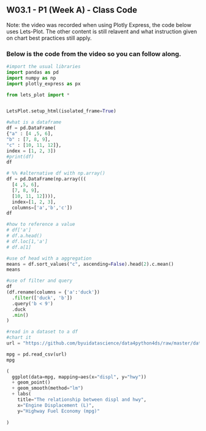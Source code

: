 ## W03.1 - P1 (Week A) - Class Code


Note: the video was recorded when using Plotly Express, the code below uses Lets-Plot. The other content is still relavent and what instruction given on chart best practices still apply.

### Below is the code from the video so you can follow along.

```python
#import the usual libraries
import pandas as pd
import numpy as np 
import plotly_express as px

from lets_plot import *


LetsPlot.setup_html(isolated_frame=True)
```

```python
#what is a dataframe
df = pd.DataFrame(
{"a" : [4 ,5, 6],
"b" : [7, 8, 9],
"c" : [10, 11, 12]},
index = [1, 2, 3])
#print(df)
df
```

```python
# %% #alternative df with np.array()
df = pd.DataFrame(np.array(((
  [4 ,5, 6],
  [7, 8, 9],
  [10, 11, 12]))),
  index=[1, 2, 3],
  columns=['a','b','c'])
df
```

```python
#how to reference a value
# df['a']
# df.a.head()
# df.loc[1,'a']
# df.a[1]
```

```python
#use of head with a aggregation
means = df.sort_values("c", ascending=False).head(2).c.mean()
means

```

```python
#use of filter and query
df
(df.rename(columns = {'a':'duck'})
  .filter(['duck', 'b'])
  .query('b < 9')
  .duck
  .min()
)
```

```python
#read in a dataset to a df
#chart it 
url = "https://github.com/byuidatascience/data4python4ds/raw/master/data-raw/mpg/mpg.csv"

mpg = pd.read_csv(url)
mpg
```

```python
(
  ggplot(data=mpg, mapping=aes(x="displ", y="hwy"))
  + geom_point()
  + geom_smooth(method="lm")
  + labs(
    title="The relationship between displ and hwy",
    x="Engine Displacement (L)",
    y="Highway Fuel Economy (mpg)"
  
)
```